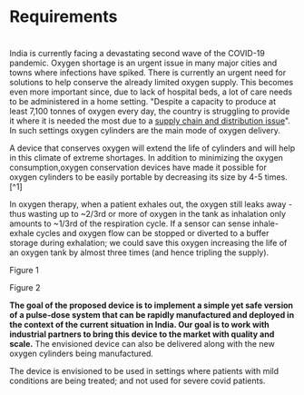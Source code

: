 # Requirements
#
India is currently facing a devastating second wave of the COVID-19 pandemic. Oxygen shortage is an urgent issue in many major cities and towns where infections have spiked. There is currently an urgent need for solutions to help conserve the already limited oxygen supply. This becomes even more important since, due to lack of hospital beds, a lot of care needs to be administered in a home setting. "Despite a capacity to produce at least 7,100 tonnes of oxygen every day, the country is struggling to provide it where it is needed the most due to a [supply chain and distribution issue](https://www.hindustantimes.com/india-news/why-india-is-facing-an-oxygen-crisis-as-covid-19-cases-mount-101619268862048.html)". In such settings oxygen cylinders are the main mode of oxygen delivery.

A device that conserves oxygen will extend the life of cylinders and will help in this climate of extreme shortages. In addition to minimizing the oxygen consumption,oxygen conservation devices have made it possible for oxygen cylinders to be easily portable by decreasing its size by 4-5 times. [^1]

In oxygen therapy, when a patient exhales out, the oxygen still leaks away - thus wasting up to ~2/3rd or more of oxygen in the tank as inhalation only amounts to ~1/3rd of the respiration cycle. If a sensor can sense inhale-exhale cycles and oxygen flow can be stopped or diverted to a buffer storage during exhalation; we could save this oxygen increasing the life of an oxygen tank by almost three times (and hence tripling the supply).

Figure 1

Figure 2

**The goal of the proposed device is to implement a simple yet safe version of a pulse-dose system that can be rapidly manufactured and deployed in the context of the current situation in India. Our goal is to work with industrial partners to bring this device to the market with quality and scale.** The envisioned device can also be delivered along with the new oxygen cylinders being manufactured.

The device is envisioned to be used in settings where patients with mild conditions are being treated; and not used for severe covid patients.
